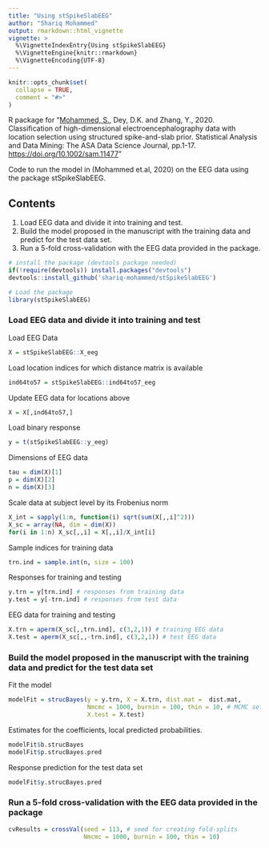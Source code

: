 ```yaml
---
title: "Using stSpikeSlabEEG"
author: "Shariq Mohammed"
output: rmarkdown::html_vignette
vignette: >
  %\VignetteIndexEntry{Using stSpikeSlabEEG}
  %\VignetteEngine{knitr::rmarkdown}
  %\VignetteEncoding{UTF-8}
---
```

  
```r
knitr::opts_chunk$set(
  collapse = TRUE,
  comment = "#>"
)
```

R package for "[Mohammed, S.](shariq-mohammed.github.io), Dey, D.K. and Zhang, Y., 2020. Classification of high-dimensional electroencephalography data with location selection using structured spike-and-slab prior. Statistical Analysis and Data Mining: The ASA Data Science Journal, pp.1-17. [https://doi.org/10.1002/sam.11477](https://doi.org/10.1002/sam.11477)"

Code to run the model in (Mohammed et.al, 2020) on the EEG data using the package stSpikeSlabEEG.

## Contents
1. Load EEG data and divide it into training and test.
2. Build the model proposed in the manuscript with the training data and predict for the test data set.
3. Run a 5-fold cross-validation with the EEG data provided in the package.

```r
# install the package (devtools package needed)
if(!require(devtools)) install.packages("devtools")
devtools::install_github('shariq-mohammed/stSpikeSlabEEG')

# Load the package
library(stSpikeSlabEEG)
```

### Load EEG data and divide it into training and test
Load EEG Data
```r
X = stSpikeSlabEEG::X_eeg
```
Load location indices for which distance matrix is available
```r
ind64to57 = stSpikeSlabEEG::ind64to57_eeg
```

Update EEG data for locations above
```r
X = X[,ind64to57,]
```

Load binary response
```r
y = t(stSpikeSlabEEG::y_eeg)
```
Dimensions of EEG data
```r
tau = dim(X)[1]
p = dim(X)[2]
n = dim(X)[3]
```

Scale data at subject level by its Frobenius norm
```r
X_int = sapply(1:n, function(i) sqrt(sum(X[,,i]^2)))
X_sc = array(NA, dim = dim(X))
for(i in 1:n) X_sc[,,i] = X[,,i]/X_int[i]
```

Sample indices for training data
```r
trn.ind = sample.int(n, size = 100)
```

Responses for training and testing
```r
y.trn = y[trn.ind] # responses from training data
y.test = y[-trn.ind] # responses from test data

```
EEG data for training and testing
```r
X.trn = aperm(X_sc[,,trn.ind], c(3,2,1)) # training EEG data
X.test = aperm(X_sc[,,-trn.ind], c(3,2,1)) # test EEG data
```

### Build the model proposed in the manuscript with the training data and predict for the test data set
Fit the model
```r
modelFit = strucBayes(y = y.trn, X = X.trn, dist.mat =  dist.mat,
                      Nmcmc = 1000, burnin = 100, thin = 10, # MCMC settings
                      X.test = X.test)
```
Estimates for the coefficients, local predicted probabilities.
```r
modelFit$b.strucBayes
modelFit$p.strucBayes.pred
```
Response prediction for the test data set
```r
modelFit$y.strucBayes.pred
```

### Run a 5-fold cross-validation with the EEG data provided in the package
```r
cvResults = crossVal(seed = 113, # seed for creating fold-splits
                     Nmcmc = 1000, burnin = 100, thin = 10)
```

